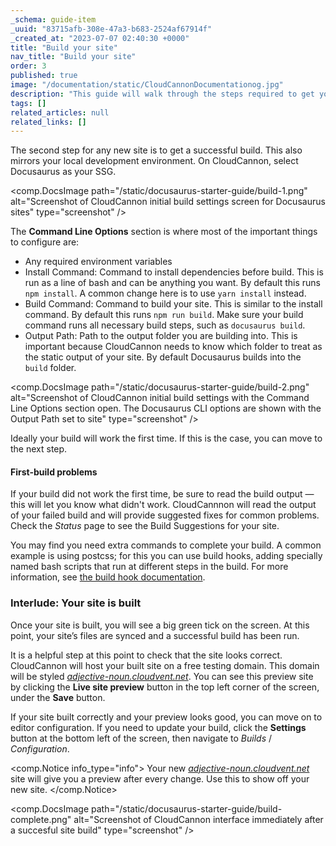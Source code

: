 ```yaml
---
_schema: guide-item
_uuid: "83715afb-308e-47a3-b683-2524af67914f"
_created_at: "2023-07-07 02:40:30 +0000"
title: "Build your site"
nav_title: "Build your site"
order: 3
published: true
image: "/documentation/static/CloudCannonDocumentationog.jpg"
description: "This guide will walk through the steps required to get your Docusaurus site built, editable and live on CloudCannon."
tags: []
related_articles: null
related_links: []
---
```


The second step for any new site is to get a successful build. This also mirrors your local development environment. On CloudCannon, select Docusaurus as your SSG.

<comp.DocsImage path="/static/docusaurus-starter-guide/build-1.png" alt="Screenshot of CloudCannon initial build settings screen for Docusaurus sites" type="screenshot" />

The **Command Line Options** section is where most of the important things to configure are:

* Any required environment variables
* Install Command: Command to install dependencies before build. This is run as a line of bash and can be anything you want. By default this runs `npm install`. A common change here is to use `yarn install` instead.
* Build Command: Command to build your site. This is similar to the install command. By default this runs `npm run build`. Make sure your build command runs all necessary build steps, such as `docusaurus build`.
* Output Path: Path to the output folder you are building into. This is important because CloudCannon needs to know which folder to treat as the static output of your site. By default Docusaurus builds into the `build` folder.

<comp.DocsImage path="/static/docusaurus-starter-guide/build-2.png" alt="Screenshot of CloudCannon initial build settings with the Command Line Options section open. The Docusaurus CLI options are shown with the Output Path set to site" type="screenshot" />

Ideally your build will work the first time. If this is the case, you can move to the next step.

#### First-build problems

If your build did not work the first time, be sure to read the build output — this will let you know what didn't work.
CloudCannnon will read the output of your failed build and will provide suggested fixes for common problems.
Check the _Status_ page to see the Build Suggestions for your site.

You may find you need extra commands to complete your build. A common example is using postcss; for this you can use build hooks, adding specially named bash scripts that run at different steps in the build. For more information, see [the build hook documentation](/documentation/articles/extending-your-build-process-with-hooks/).

### Interlude: Your site is built

Once your site is built, you will see a big green tick on the screen. At this point, your site’s files are synced and a successful build has been run.

It is a helpful step at this point to check that the site looks correct. CloudCannon will host your built site on a free testing domain.
This domain will be styled _[adjective-noun.cloudvent.net](http://adjective-noun.cloudvent.net)_.
You can see this preview site by clicking the **Live site preview** button in the top left corner of the screen, under the **Save** button.

If your site built correctly and your preview looks good, you can move on to editor configuration.
If you need to update your build, click the **Settings** button at the bottom left of the screen, then navigate to _Builds_ / _Configuration_.

<comp.Notice info_type="info">
  Your new *[adjective-noun.cloudvent.net](http://adjective-noun.cloudvent.net)*
  site will give you a preview after every change. Use this to show off your new
  site.
</comp.Notice>

<comp.DocsImage
  path="/static/docusaurus-starter-guide/build-complete.png"
  alt="Screenshot of CloudCannon interface immediately after a succesful site build"
  type="screenshot"
/>
